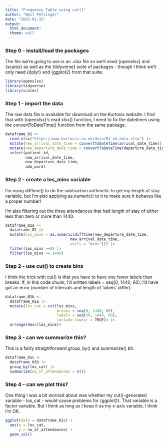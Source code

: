 ```yaml
---
title: "Frequency Table using cut()"
author: "Neil Pettinger"
date: "2025-01-15"
output:
  html_document:
  theme: null
---
```


### Step 0 - install/load the packages

The file we're going to use is an .xlsx file so we'll need {openxlsx} and {scales} as well as the {tidyverse} suite of packages - though I think we'll only need {dplyr} and {ggplot2} from that suite.

```r
library(openxlsx)
library(tidyverse)
library(scales)
```

### Step 1 - import the data

The raw data file is available for download on the Kurtosis website. I find that with {openxlsx}'s read.xlsx() function, I need to fix the datetimes using the convertToDateTime() function from the same package.

```r
dataframe_01 <-
  read.xlsx("https://www.kurtosis.co.uk/data/01_ed_data.xlsx") |>  
  mutate(new_arrival_date_time = convertToDateTime(arrival_date_time)) |> 
  mutate(new_departure_date_time = convertToDateTime(departure_date_time)) |> 
  select(patient_id,
         new_arrival_date_time,
         new_departure_date_time,
         adm_ward)
```

### Step 2 - create a los_mins variable

I'm using difftime() to do the subtraction arithmetic to get my length of stay variable, but I'm also applying as.numeric() to it to make sure it behaves like a proper number!

I'm also filtering out the three attendances that had length of stay of either less than zero or more than 1440.

```r
dataframe_01a <-
  dataframe_01 |>
  mutate(los_mins = as.numeric(difftime(new_departure_date_time,
                             new_arrival_date_time,
                             units = "mins"))) |> 
  filter(los_mins >=0) |> 
  filter(los_mins <= 1440)
```


### Step 2 - use cut() to create bins

I think the trick with cut() is that you have to have one fewer labels than breaks. If, in this code chunk, I'd written labels = seq(0, 1440, 60), I'd have got an error (number of intervals and length of 'labels' differ):

```r
dataframe_01b <-
  dataframe_01a |>
  mutate(los_cat = cut(los_mins,
                       breaks = seq(0, 1440, 60),
                       labels = seq(60, 1440, 60),
                       include.lowest = TRUE)) |> 
  arrange(desc(los_mins))
```

### Step 3 - can we summarize this?

This is a fairly straightforward group_by() and summarize() bit.

```r
dataframe_01c <-
  dataframe_01b |> 
  group_by(los_cat) |> 
  summarize(no_of_attendances = n())
```

### Step 4 - can we plot this?

One thing I was a bit worried about was whether my cut()-generated variable - los_cat - would cause problems for {ggplot2}. That variable is a factor variable. But I think as long as I keep it as my x-axis variable, I think I'm OK.

```r
ggplot(data = dataframe_01c) +
  aes(x = los_cat,
      y = no_of_attendances) +
  geom_col()
```

